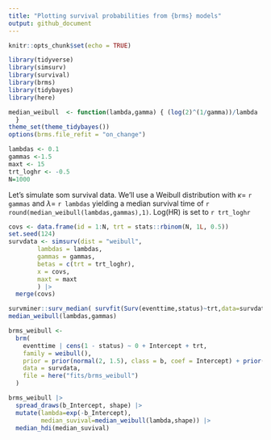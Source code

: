 ```yaml
---
title: "Plotting survival probabilities from {brms} models"
output: github_document
---
```


```r
knitr::opts_chunk$set(echo = TRUE)

```

```r
library(tidyverse)
library(simsurv)
library(survival)
library(brms)
library(tidybayes)
library(here)

median_weibull  <- function(lambda,gamma) { (log(2)^(1/gamma))/lambda
  }
theme_set(theme_tidybayes())
options(brms.file_refit = "on_change")
```

```r
lambdas <- 0.1
gammas <-1.5
maxt <- 15
trt_loghr <- -0.5
N=1000
```

Let's simulate som survival data. We'll use a Weibull distribution with $\kappa =$ `r gammas` and $\lambda =$ `r lambdas` yielding a median survival time of `r round(median_weibull(lambdas,gammas),1)`. Log(HR) is set to `r trt_loghr`

```r
covs <- data.frame(id = 1:N, trt = stats::rbinom(N, 1L, 0.5))
set.seed(124)
survdata <- simsurv(dist = "weibull",
        lambdas = lambdas,
        gammas = gammas,
        betas = c(trt = trt_loghr),
        x = covs, 
        maxt = maxt
        ) |> 
  merge(covs)
```


```r
survminer::surv_median( survfit(Surv(eventtime,status)~trt,data=survdata))
median_weibull(lambdas,gammas)
```

```r
brms_weibull <-
  brm(
    eventtime | cens(1 - status) ~ 0 + Intercept + trt,
    family = weibull(),
    prior = prior(normal(2, 1.5), class = b, coef = Intercept) + prior(normal(0, 1.0), class = b, coef = trt),
    data = survdata,
    file = here("fits/brms_weibull")
  )

brms_weibull |> 
  spread_draws(b_Intercept, shape) |> 
  mutate(lambda=exp(-b_Intercept),
         median_suvival=median_weibull(lambda,shape)) |> 
  median_hdi(median_suvival)
```

